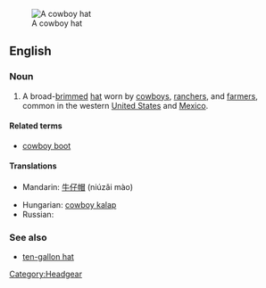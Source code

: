 [[Image:Felthat.jpg|thumb|A cowboy hat]]
==English==
{{wikipedia}}

===Noun===
{{en-noun|sg=[[cowboy]] [[hat]]}}

# A broad-[[brim]]med [[hat]] worn by [[cowboy]]s, [[rancher]]s, and [[farmer]]s, common in the western [[United States]] and [[Mexico]].

====Related terms====
* [[cowboy boot]]

====Translations====
{{top}}
*Mandarin: [[牛仔帽]] (niúzǎi mào)
{{mid}}
*Hungarian: [[cowboy kalap]]
* Russian: {{t|ru|ковбойка|f|tr=kovbójka|sc=Cyrl}}
{{bottom}}

===See also===
* [[ten-gallon hat]]

[[Category:Headgear]]